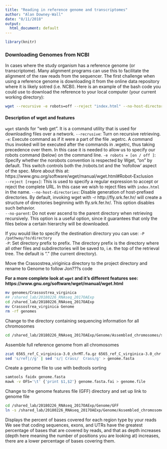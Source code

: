 ```yaml
---
title: "Reading in reference genome and transcriptomes"
author: "Alan Downey-Wall"
date: "8/11/2018"
output:
  html_document: default
---
```


```r
library(knitr)
```

### Downloading Genomes from NCBI

In cases where the study organism has a reference genome (or transcriptome). Many alignment programs can use this to facilitate the alignment of the raw reads from the sequencer. The first challenge when using a reference genome is downloading it from the online data repository where it is likely sotred (i.e. NCBI). Here is an example of the bash code you could use to download the reference to your local computer (your current working directory):  
```bash
wget --recursive -e robots=off --reject "index.html" --no-host-directories --no-parent https://ftp.ncbi.nih.gov/genomes/Crassostrea_virginica/ 
```
#### Description of wget and features  
```wget``` stands for "web get". It is a command utility that is used for downloading files over a network.
```--recrusive```: Turn on recursive retrieving.
```-e```: Execute command as if it were a part of the file .wgetrc. A command thus invoked will be executed after the commands in .wgetrc, thus taking precedence over them. In this case it is needed to allow us to specify our robots command (below) on the command line.
```-e robots = [on / off ]```: Specify whether the norobots convention is respected by Wget, “on” by default. This switch controls both the /robots.txt and the ‘nofollow’ aspect of the spec. More about this at: https://www.gnu.org/software/wget/manual/wget.html#Robot-Exclusion  
```--reject [regex]```: This is used to specify a regular expression to accept or reject the complete URL. In this case we wish to reject files with ```index.html``` in the name.
```--no-host-directories```: Disable generation of host-prefixed directories. By default, invoking wget with -r http://fly.srk.fer.hr/ will create a structure of directories beginning with fly.srk.fer.hr/. This option disables such behavior.  
```--no-parent```: Do not ever ascend to the parent directory when retrieving recursively. This option is a useful option, since it guarantees that only the files below a certain hierarchy will be downloaded.  

If you would like to specify the destination directory you can use:
```-P /pathway/to/directory```  
```-P```: Set directory prefix to prefix. The directory prefix is the directory where all other files and subdirectories will be saved to, i.e. the top of the retrieval tree. The default is "." (the current directory). 


Move the Crassostrea_viriginica directory to the project directory and rename to Genome to follow Jon\???s code

**For a more complete look at ```wget``` and it's different features see: https://www.gnu.org/software/wget/manual/wget.html**


```bash
mv genomes/Crassostrea_virginica
## /shared_lab/20180226_RNAseq_2017OAExp
cd /shared_lab/20180226_RNAseq_2017OAExp
mv Crassostrea_virginica Genome
rm -rf genomes
```
Change to the directory containing sequencing information for all chromosomes
```bash
cd /shared_lab/20180226_RNAseq_2017OAExp/Genome/Assembled_chromosomes/seq
```
Assemble full reference genome from all chromosomes
```bash
zcat 6565_ref_C_virginica-3.0_chrMT.fa.gz 6565_ref_C_virginica-3.0_chr[0-9]*.fa.gz | 
sed 's/ref|//g' | sed 's/| Crass/  Crass/g' > genome.fasta
```
Create a genome file to use with bedtools sorting
```bash
samtools faidx genome.fasta
mawk -v OFS='\t' {'print $1,$2'} genome.fasta.fai > genome.file
```
Change to the genome features file (GFF) directory and set up link to genome file
```bash
cd /shared_lab/20180226_RNAseq_2017OAExp/Genome/GFF
ln -s /shared_lab/20180226_RNAseq_2017OAExp/Genome/Assembled_chromosomes/seq/genome.file .
```


Displays the percent of bases covered for each region type by your reads
We see that coding sequences, exons, and UTRs have the greatest percentage of bases that are covered by reads, and that as depth increases (depth here meaning the number of positions you are looking at) increases, there are a lower percentage of bases covering them.



